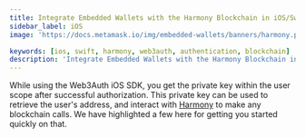 ```yaml
---
title: Integrate Embedded Wallets with the Harmony Blockchain in iOS/Swift Applications
sidebar_label: iOS
image: 'https://docs.metamask.io/img/embedded-wallets/banners/harmony.png'

keywords: [ios, swift, harmony, web3auth, authentication, blockchain]
description: 'Integrate Embedded Wallets with the Harmony Blockchain in iOS/Swift Applications | Embedded Wallets'
---
```



<SEO
  title="Integrate Embedded Wallets with the Harmony Blockchain in iOS/Swift Applications"
  description="Integrate Embedded Wallets with the Harmony Blockchain in iOS/Swift Applications | Embedded Wallets"
  image="https://docs.metamask.io/img/embedded-wallets/banners/harmony.png"
  slug="/embedded-wallets/connect-blockchain/evm/harmony/ios"
/>

While using the Web3Auth iOS SDK, you get the private key within the user scope after successful authorization. This private key can be used to retrieve the user's address, and interact with [Harmony](https://www.harmony.one/) to make any blockchain calls. We have highlighted a few here for getting you started quickly on that.

<EVMInteraction />
